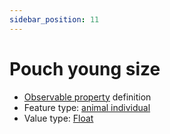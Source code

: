 ```yaml
---
sidebar_position: 11
---
```



# Pouch young size

- [Observable property](/viewers/dawe-vocabs?uri=https://linked.data.gov.au/def/test/dawe-cv/fe18c3aa-7af1-4fe8-bf5f-dcec29a3bea9) definition
- Feature type: [animal individual](http://linked.data.gov.au/def/tern-cv/ecb855ed-50e1-4299-8491-861759ef40b7)
- Value type: [Float](https://w3id.org/tern/ontologies/tern/Float)


<Example protocolModule="vertebrate-identify" observableProperty="https://linked.data.gov.au/def/test/dawe-cv/fe18c3aa-7af1-4fe8-bf5f-dcec29a3bea9" />

